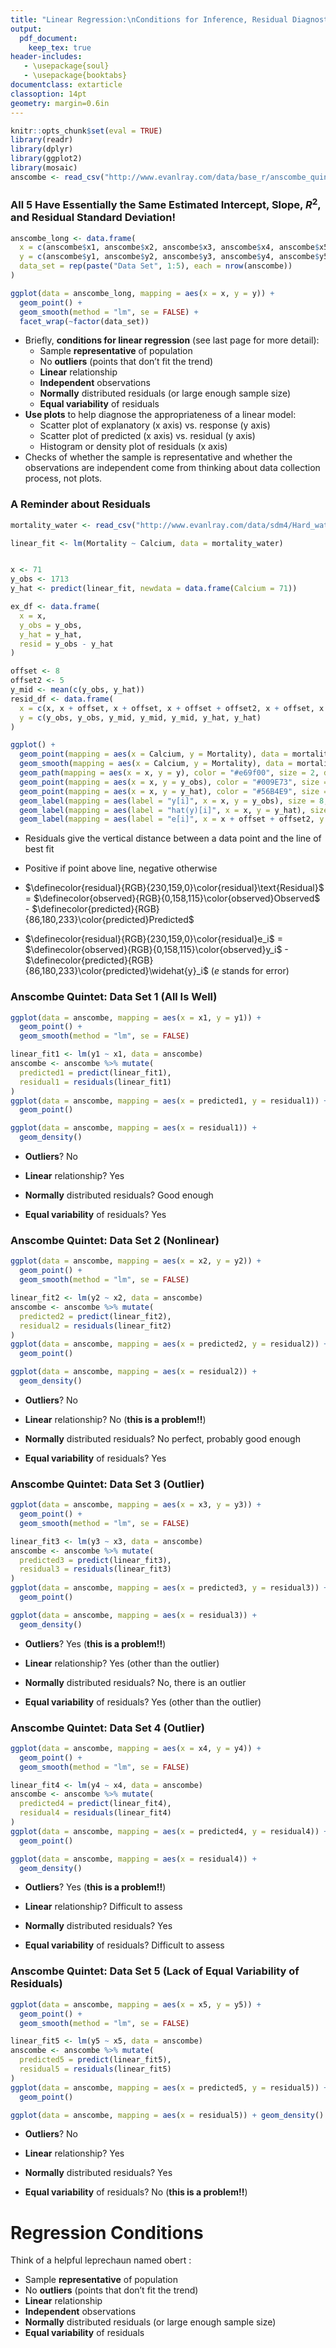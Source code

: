 ```yaml
---
title: "Linear Regression:\nConditions for Inference, Residual Diagnostics"
output:
  pdf_document:
    keep_tex: true
header-includes:
   - \usepackage{soul}
   - \usepackage{booktabs}
documentclass: extarticle
classoption: 14pt
geometry: margin=0.6in
---
```


```r
knitr::opts_chunk$set(eval = TRUE)
library(readr)
library(dplyr)
library(ggplot2)
library(mosaic)
anscombe <- read_csv("http://www.evanlray.com/data/base_r/anscombe_quintet.csv")
```

### All 5 Have Essentially the Same Estimated Intercept, Slope, $R^2$, and Residual Standard Deviation!

```r
anscombe_long <- data.frame(
  x = c(anscombe$x1, anscombe$x2, anscombe$x3, anscombe$x4, anscombe$x5),
  y = c(anscombe$y1, anscombe$y2, anscombe$y3, anscombe$y4, anscombe$y5),
  data_set = rep(paste("Data Set", 1:5), each = nrow(anscombe))
)

ggplot(data = anscombe_long, mapping = aes(x = x, y = y)) +
  geom_point() +
  geom_smooth(method = "lm", se = FALSE) +
  facet_wrap(~factor(data_set))
```

* Briefly, **conditions for linear regression** (see last page for more detail):
    * Sample **representative** of population
    * No **outliers** (points that don't fit the trend)
    * **Linear** relationship
    * **Independent** observations
    * **Normally** distributed residuals (or large enough sample size)
    * **Equal variability** of residuals
* **Use plots** to help diagnose the appropriateness of a linear model:
    * Scatter plot of explanatory (x axis) vs. response (y axis)
    * Scatter plot of predicted (x axis) vs. residual (y axis)
    * Histogram or density plot of residuals (x axis)
* Checks of whether the sample is representative and whether the observations are independent come from thinking about data collection process, not plots.

\newpage

### A Reminder about Residuals

```r
mortality_water <- read_csv("http://www.evanlray.com/data/sdm4/Hard_water_Derby.csv")

linear_fit <- lm(Mortality ~ Calcium, data = mortality_water)


x <- 71
y_obs <- 1713
y_hat <- predict(linear_fit, newdata = data.frame(Calcium = 71))

ex_df <- data.frame(
  x = x,
  y_obs = y_obs,
  y_hat = y_hat,
  resid = y_obs - y_hat
)

offset <- 8
offset2 <- 5
y_mid <- mean(c(y_obs, y_hat))
resid_df <- data.frame(
  x = c(x, x + offset, x + offset, x + offset + offset2, x + offset, x + offset, x),
  y = c(y_obs, y_obs, y_mid, y_mid, y_mid, y_hat, y_hat)
)

ggplot() +
  geom_point(mapping = aes(x = Calcium, y = Mortality), data = mortality_water) +
  geom_smooth(mapping = aes(x = Calcium, y = Mortality), data = mortality_water, method = "lm", se = FALSE) +
  geom_path(mapping = aes(x = x, y = y), color = "#e69f00", size = 2, data = resid_df) +
  geom_point(mapping = aes(x = x, y = y_obs), color = "#009E73", size = 4, data = ex_df) +
  geom_point(mapping = aes(x = x, y = y_hat), color = "#56B4E9", size = 4, data = ex_df) +
  geom_label(mapping = aes(label = "y[i]", x = x, y = y_obs), size = 8, nudge_x = -6.5, nudge_y = 40, color = "#009E73", parse = TRUE, data = ex_df) +
  geom_label(mapping = aes(label = "hat(y)[i]", x = x, y = y_hat), size = 8, nudge_x = -6.5, nudge_y = 55, color = "#56B4E9", parse = TRUE, data = ex_df) +
  geom_label(mapping = aes(label = "e[i]", x = x + offset + offset2, y = y_mid), size = 8, nudge_x = 5, color = "#e69f00", parse = TRUE, data = ex_df)
```


* Residuals give the vertical distance between a data point and the line of best fit

* Positive if point above line, negative otherwise

* $\definecolor{residual}{RGB}{230,159,0}\color{residual}\text{Residual}$ = $\definecolor{observed}{RGB}{0,158,115}\color{observed}Observed$ - $\definecolor{predicted}{RGB}{86,180,233}\color{predicted}Predicted$

* $\definecolor{residual}{RGB}{230,159,0}\color{residual}e_i$ = $\definecolor{observed}{RGB}{0,158,115}\color{observed}y_i$ - $\definecolor{predicted}{RGB}{86,180,233}\color{predicted}\widehat{y}_i$ ($e$ stands for error)

\newpage

### Anscombe Quintet: Data Set 1 (All Is Well)

```r
ggplot(data = anscombe, mapping = aes(x = x1, y = y1)) +
  geom_point() +
  geom_smooth(method = "lm", se = FALSE)
```

```r
linear_fit1 <- lm(y1 ~ x1, data = anscombe)
anscombe <- anscombe %>% mutate(
  predicted1 = predict(linear_fit1),
  residual1 = residuals(linear_fit1)
)
ggplot(data = anscombe, mapping = aes(x = predicted1, y = residual1)) +
  geom_point()
```

```r
ggplot(data = anscombe, mapping = aes(x = residual1)) +
  geom_density()
```

* **Outliers**? No

* **Linear** relationship? Yes

* **Normally** distributed residuals? Good enough

* **Equal variability** of residuals? Yes

### Anscombe Quintet: Data Set 2 (Nonlinear)

```r
ggplot(data = anscombe, mapping = aes(x = x2, y = y2)) +
  geom_point() +
  geom_smooth(method = "lm", se = FALSE)
```

```r
linear_fit2 <- lm(y2 ~ x2, data = anscombe)
anscombe <- anscombe %>% mutate(
  predicted2 = predict(linear_fit2),
  residual2 = residuals(linear_fit2)
)
ggplot(data = anscombe, mapping = aes(x = predicted2, y = residual2)) +
  geom_point()
```

```r
ggplot(data = anscombe, mapping = aes(x = residual2)) +
  geom_density()
```

* **Outliers**? No

* **Linear** relationship? No (**this is a problem!!**)

* **Normally** distributed residuals? No perfect, probably good enough

* **Equal variability** of residuals? Yes

### Anscombe Quintet: Data Set 3 (Outlier)

```r
ggplot(data = anscombe, mapping = aes(x = x3, y = y3)) +
  geom_point() +
  geom_smooth(method = "lm", se = FALSE)
```

```r
linear_fit3 <- lm(y3 ~ x3, data = anscombe)
anscombe <- anscombe %>% mutate(
  predicted3 = predict(linear_fit3),
  residual3 = residuals(linear_fit3)
)
ggplot(data = anscombe, mapping = aes(x = predicted3, y = residual3)) +
  geom_point()
```

```r
ggplot(data = anscombe, mapping = aes(x = residual3)) +
  geom_density()
```

* **Outliers**? Yes (**this is a problem!!**)

* **Linear** relationship? Yes (other than the outlier)

* **Normally** distributed residuals? No, there is an outlier

* **Equal variability** of residuals? Yes (other than the outlier)

\newpage

### Anscombe Quintet: Data Set 4 (Outlier)

```r
ggplot(data = anscombe, mapping = aes(x = x4, y = y4)) +
  geom_point() +
  geom_smooth(method = "lm", se = FALSE)
```

```r
linear_fit4 <- lm(y4 ~ x4, data = anscombe)
anscombe <- anscombe %>% mutate(
  predicted4 = predict(linear_fit4),
  residual4 = residuals(linear_fit4)
)
ggplot(data = anscombe, mapping = aes(x = predicted4, y = residual4)) +
  geom_point()
```

```r
ggplot(data = anscombe, mapping = aes(x = residual4)) +
  geom_density()
```

* **Outliers**? Yes (**this is a problem!!**)

* **Linear** relationship? Difficult to assess

* **Normally** distributed residuals? Yes

* **Equal variability** of residuals? Difficult to assess

\newpage

### Anscombe Quintet: Data Set 5 (Lack of Equal Variability of Residuals)

```r
ggplot(data = anscombe, mapping = aes(x = x5, y = y5)) +
  geom_point() +
  geom_smooth(method = "lm", se = FALSE)
```

```r
linear_fit5 <- lm(y5 ~ x5, data = anscombe)
anscombe <- anscombe %>% mutate(
  predicted5 = predict(linear_fit5),
  residual5 = residuals(linear_fit5)
)
ggplot(data = anscombe, mapping = aes(x = predicted5, y = residual5)) +
  geom_point()
```

```r
ggplot(data = anscombe, mapping = aes(x = residual5)) + geom_density()
```

* **Outliers**? No

* **Linear** relationship? Yes

* **Normally** distributed residuals? Yes

* **Equal variability** of residuals? No (**this is a problem!!**)

\newpage

# Regression Conditions

Think of a helpful leprechaun named \textbf{R}obert \textbf{O'Line}:

\includegraphics[width=0.4\textwidth]{leprechaun.png}

* Sample **representative** of population
* No **outliers** (points that don't fit the trend)
* **Linear** relationship
* **Independent** observations
* **Normally** distributed residuals (or large enough sample size)
* **Equal variability** of residuals

\newpage

\begin{table}[htbp]
\centering
\begin{tabular}{p{0.18\textwidth} p{0.2\textwidth} p{0.6\textwidth}}
\toprule
Condition & How Important? & How to Check? \\
\midrule
\textbf{R}epresentative & Critical & Think about data collection (randomization?) \\
\midrule
No \textbf{O}utliers & Very Important & \begin{itemize} \item Scatter Plot of explanatory variable vs response variable \item Scatter plot of predicted value vs residuals \item histogram or density plot of residuals \end{itemize} \\
\midrule
\textbf{L}inear relationship & Very Important & \begin{itemize} \item Scatter Plot of explanatory variable vs response variable (pattern is linear) \item Scatter plot of predicted value vs residuals (no curved patterns) \end{itemize} \\
\midrule
\textbf{I}ndependent observations & Very Important & Think about data collection (randomization?) Situations where observations are \textbf{not} independent: \begin{itemize} \item Observations collected over time (e.g., monthly unemployment measurements over time) \item Multiple observations on the same person (e.g., baseline and follow-up measurements of health in a clinical trial) \end{itemize} \\
\midrule
\textbf{N}ormally distributed residuals & Somewhat Important & \begin{itemize} \item histogram or density plot of residuals (unimodal, approximately symmetric, no outliers)
\item ...or large enough sample size \end{itemize} \\
\midrule
\textbf{E}qual variability of residuals & Somewhat Important & \begin{itemize} \item Scatter Plot of explanatory variable vs response variable (same amount of vertical spread around line for all values of $x$) \item Scatter plot of predicted value vs residuals (same amount of vertical spread for all values of $x$) \end{itemize} \\
\bottomrule
\end{tabular}
\label{table:mr}
\end{table}
